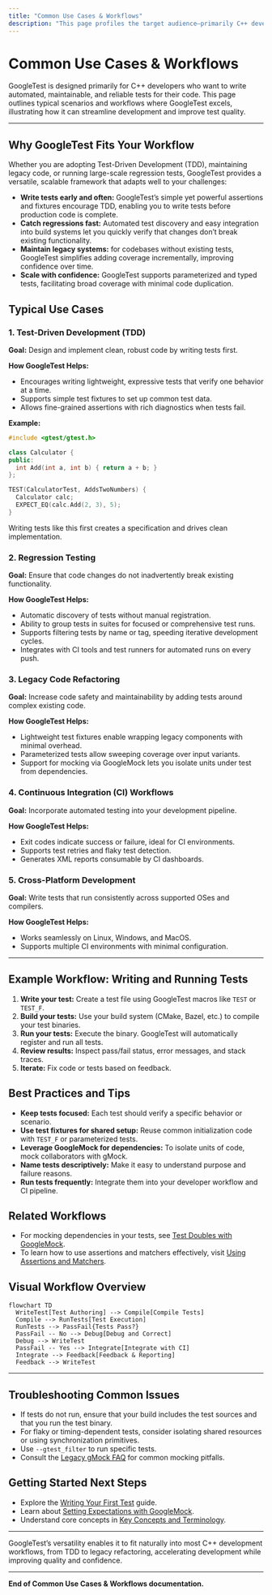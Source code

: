 ```yaml
---
title: "Common Use Cases & Workflows"
description: "This page profiles the target audience—primarily C++ developers seeking maintainable, automated testing—and presents typical use cases such as TDD, regression testing, and legacy code refactoring. Real-world scenarios illustrate how GoogleTest can streamline and improve diverse development workflows."
---
```


# Common Use Cases & Workflows

GoogleTest is designed primarily for C++ developers who want to write automated, maintainable, and reliable tests for their code. This page outlines typical scenarios and workflows where GoogleTest excels, illustrating how it can streamline development and improve test quality.

---

## Why GoogleTest Fits Your Workflow

Whether you are adopting Test-Driven Development (TDD), maintaining legacy code, or running large-scale regression tests, GoogleTest provides a versatile, scalable framework that adapts well to your challenges:

- **Write tests early and often:** GoogleTest’s simple yet powerful assertions and fixtures encourage TDD, enabling you to write tests before production code is complete.
- **Catch regressions fast:** Automated test discovery and easy integration into build systems let you quickly verify that changes don’t break existing functionality.
- **Maintain legacy systems:** for codebases without existing tests, GoogleTest simplifies adding coverage incrementally, improving confidence over time.
- **Scale with confidence:** GoogleTest supports parameterized and typed tests, facilitating broad coverage with minimal code duplication.


## Typical Use Cases

### 1. Test-Driven Development (TDD)

**Goal:** Design and implement clean, robust code by writing tests first.

**How GoogleTest Helps:**
- Encourages writing lightweight, expressive tests that verify one behavior at a time.
- Supports simple test fixtures to set up common test data.
- Allows fine-grained assertions with rich diagnostics when tests fail.

**Example:**

```cpp
#include <gtest/gtest.h>

class Calculator {
public:
  int Add(int a, int b) { return a + b; }
};

TEST(CalculatorTest, AddsTwoNumbers) {
  Calculator calc;
  EXPECT_EQ(calc.Add(2, 3), 5);
}
```

Writing tests like this first creates a specification and drives clean implementation.


### 2. Regression Testing

**Goal:** Ensure that code changes do not inadvertently break existing functionality.

**How GoogleTest Helps:**
- Automatic discovery of tests without manual registration.
- Ability to group tests in suites for focused or comprehensive test runs.
- Supports filtering tests by name or tag, speeding iterative development cycles.
- Integrates with CI tools and test runners for automated runs on every push.


### 3. Legacy Code Refactoring

**Goal:** Increase code safety and maintainability by adding tests around complex existing code.

**How GoogleTest Helps:**
- Lightweight test fixtures enable wrapping legacy components with minimal overhead.
- Parameterized tests allow sweeping coverage over input variants.
- Support for mocking via GoogleMock lets you isolate units under test from dependencies.


### 4. Continuous Integration (CI) Workflows

**Goal:** Incorporate automated testing into your development pipeline.

**How GoogleTest Helps:**
- Exit codes indicate success or failure, ideal for CI environments.
- Supports test retries and flaky test detection.
- Generates XML reports consumable by CI dashboards.


### 5. Cross-Platform Development

**Goal:** Write tests that run consistently across supported OSes and compilers.

**How GoogleTest Helps:**
- Works seamlessly on Linux, Windows, and MacOS.
- Supports multiple CI environments with minimal configuration.


---

## Example Workflow: Writing and Running Tests

1. **Write your test:** Create a test file using GoogleTest macros like `TEST` or `TEST_F`.
2. **Build your tests:** Use your build system (CMake, Bazel, etc.) to compile your test binaries.
3. **Run your tests:** Execute the binary. GoogleTest will automatically register and run all tests.
4. **Review results:** Inspect pass/fail status, error messages, and stack traces.
5. **Iterate:** Fix code or tests based on feedback.


## Best Practices and Tips

- **Keep tests focused:** Each test should verify a specific behavior or scenario.
- **Use test fixtures for shared setup:** Reuse common initialization code with `TEST_F` or parameterized tests.
- **Leverage GoogleMock for dependencies:** To isolate units of code, mock collaborators with gMock.
- **Name tests descriptively:** Make it easy to understand purpose and failure reasons.
- **Run tests frequently:** Integrate them into your developer workflow and CI pipeline.


## Related Workflows

- For mocking dependencies in your tests, see [Test Doubles with GoogleMock](https://google.github.io/googletest/guides/core-testing-workflows/test-doubles-with-googlemock).
- To learn how to use assertions and matchers effectively, visit [Using Assertions and Matchers](https://google.github.io/googletest/guides/core-testing-workflows/using-assertions-and-matchers).


## Visual Workflow Overview

```mermaid
flowchart TD
  WriteTest[Test Authoring] --> Compile[Compile Tests]
  Compile --> RunTests[Test Execution]
  RunTests --> PassFail{Tests Pass?}
  PassFail -- No --> Debug[Debug and Correct]
  Debug --> WriteTest
  PassFail -- Yes --> Integrate[Integrate with CI]
  Integrate --> Feedback[Feedback & Reporting]
  Feedback --> WriteTest
```


---

## Troubleshooting Common Issues

- If tests do not run, ensure that your build includes the test sources and that you run the test binary.
- For flaky or timing-dependent tests, consider isolating shared resources or using synchronization primitives.
- Use `--gtest_filter` to run specific tests.
- Consult the [Legacy gMock FAQ](https://google.github.io/googletest/gmock_faq.html) for common mocking pitfalls.


## Getting Started Next Steps

- Explore the [Writing Your First Test](https://google.github.io/googletest/guides/getting-started/writing-your-first-test) guide.
- Learn about [Setting Expectations with GoogleMock](https://google.github.io/googletest/gmock_cook_book.html#setting-expectations).
- Understand core concepts in [Key Concepts and Terminology](https://google.github.io/googletest/overview/core_concepts_and_architecture/key_concepts_and_terminology).


---

GoogleTest’s versatility enables it to fit naturally into most C++ development workflows, from TDD to legacy refactoring, accelerating development while improving quality and confidence.


---

**End of Common Use Cases & Workflows documentation.**

